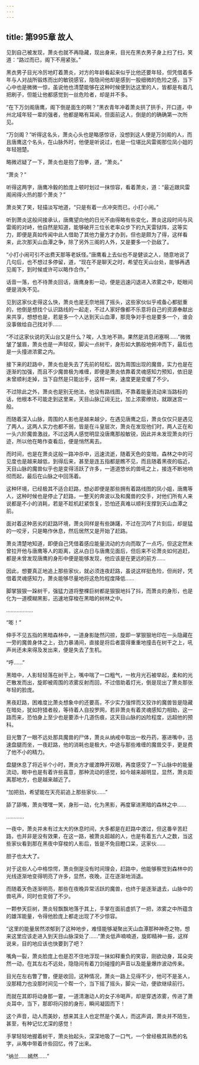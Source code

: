 ```yaml
---
---
---
```

title: 第995章 故人
---



见到自己被发现，萧炎也就不再隐藏，现出身来，目光在黑衣男子身上扫了扫，笑道：“路过而已，阁下不用紧张。”

黑衣男子目光冷厉地盯着萧炎，对方的年龄看起来似乎比他还要年轻，但凭借着多年与人对战所锻炼而出的敏锐感官，隐隐间他却是感到一股细微的危险之感，当下心中也是微微一惊，虽说他也清楚能够在这种时候便到达这里的人，皆都是有着几把刷子，但能让他都感觉到一丝危险者，却是并不多。

“在下万剑阁唐鹰，阁下倒是面生的啊？”黑衣青年冲着萧炎拱了拱手，开口道，中州北域年轻一辈的强者，他都是略有耳闻，但面前这人，倒是的的确确第一次所见。

“万剑阁？”听得这名头，萧炎心头也是略感惊讶，没想到这人便是万剑阁的人，而且唐鹰这个名头，在山脉外时，他便是听说过，也是一位堪比风雷阁那位凤小姐的年轻翘楚。

略微迟疑了一下，萧炎也是抱了抱拳，道，“萧炎。”

“萧炎？”

听得这两字，唐鹰冷毅的脸庞上顿时划过一抹惊容，看着萧炎，道：“最近跟风雷阁闹得火热的那个萧炎？”

萧炎笑了笑，轻描淡写地道，“只是有着一点冲突而已，小打小闹。”

听到萧炎这般间接承认，唐鹰望向他的日光不由得略有些变化，萧炎这段时间与风雷阁的对峙，他自然是知道，能够破开三位长老率众步下的九天雷狱阵，这等实力，即便是真如传闻中此人借助了其他力量方才办到，但也是颇为了得，这样看来，此次那天山血潭之争，除了另外三阁的人外，又是要多一个劲敌了。

“小打小闹可引不出费天那等老妖怪。”唐鹰看上去似也不是健谈之人，随意地说了几句后，也不想过多停留，道，“现在不是聊天之时，希望在天山台处，能够再遇见阁下，到时候或许可以略作合作。”

话音一落，也不待萧炎回话，唐鹰身影一动，便是迅速闪退进入浓雾之中，眨眼间便是消失不见。

见到这家伙走得这么快，萧炎也是无奈地摇了摇头，这些家伙似乎戒备心都挺重的，他倒是想找个认识路线的一起走，不过人家好像都不乐意将自己的资源奉献出来共享，想想也是，若是多一个人达到天山血潭，那竞争对手也是要多一个，谁会没事做给自己找对手……

“不过这家伙说的天山台又是什么？唉，人生地不熟，果然是消息闭塞啊……”微微皱了皱眉，萧炎也是一声轻叹，脚尖一点树干，身形如大鹏般地俯冲而下，最后也是一头撞进浓雾之内。

接下来的赶路中，萧炎也是失去了先前的轻松，因为周围出现的魔兽，实力也是在逐渐的加强，而且不少魔兽极为难缠，即便是萧炎依靠着灵魂感知力预知，依旧是未曾顺利走掉，当下自然是只能出手，这样一来，速度更是变缓了不少。

不过除此之外，萧炎也是别无他法，他没有路线图，不靠着能量流动来当路标的话，他根本不可能走到这里来，天目山脉辽阔无比，加上浓雾缭绕，就跟迷宫一般。

而随着深入山脉，周围的人影也是越来越少，在遇见唐鹰之后，萧炎仅仅只是遇见了两人，这两人实力也都不弱，皆是在斗皇层次，萧炎在发现他们时，两人正在和一头六阶魔兽激战，不过这两人感觉明显没唐鹰那般敏锐，因此并未发现萧炎的行迹，所以他在略作查看后，便是悄然离去。

而时间，也是在萧炎这般一路冲杀中，迅速流逝，随着天色的变暗，森林之中的可见度也是越来越低，到得后来，甚至是连五指都是瞧不见，而且随着黑夜的临近，天目山脉的魔兽似乎也是变得活跃了许多，一道道悠长的兽吼之上，接连不断地响彻而起，最后在山脉之中回荡着。

这种环境，已经极其不适合赶路，想必即便是那些拥有着路线图的凤小姐，唐鹰等人，这种时候也是停止了赶路，一整天的奔波以及和魔兽的交手，对他们所有人来说都是不小的消耗，若是不趁机赶紧恢复，恐怕还真难以顺利支撑到天山血潭之前。

面对着这种恶劣的赶路环境，萧炎同样是有些踌躇，不过在沉吟了片刻后，却是猛的一咬牙，只是略作休息，然后居然又是开始了赶路。

萧炎清楚地知道，即便自己凭借着感应能量流动的方向而取了一点巧，但这定然未曾拉开他与唐鹰等人的距离，这从白日与唐鹰见面后，但后来不论萧炎如何追赶，都是未曾发现唐鹰的身形中便是能够发现，他应该是在更远的前方……

因此，想要真正地追上那些家伙，就必须连夜赶路，虽说这样挺危险，但尚好，凭借着灵魂感知力，萧炎能够尽量地将这危险程度降低……

脚掌狠狠一跺树干，强猛力道将整棵巨树都是狠狠地抖了抖，而萧炎的身形，也是化为一道模糊黑影，迅速地穿梭在黑暗的树林之中。

………………

“嘭！”

伸手不见五指的黑暗森林中，一道身影陡然闪掠，旋即一掌狠狠地印在一头隐藏在一旁的魔兽身体之上，劲力暴涌间，直接是将后者震得重重地撞击在树干之上，吼声尚还未来得及发出来，便是失去了生机。

“呼……”

黑暗中，人影轻轻落在树干上，嘴中喘了一口粗气，一枚月光石被举起，柔和的光芒散发而出，旋即被周围的浓雾反射而回，不过借助着灯光，倒是现出了萧炎那张年轻的脸庞。

黑夜赶路，困难度比萧炎想象中的还要高，不少实力强悍而又狡诈的魔兽皆是隐藏在暗处，犹如狩猎者般，等待着人自投罗网，若非萧炎有着灵魂感知力相助，这一路而来，恐怕身上至少也是要添十几道伤痕，这天目山脉的凶险程度，远超他的预科。

目光瞥了一眼不远处那具魔兽的尸体，萧炎从纳戒中取出一枚丹药，塞进嘴中，迅速盘腿而坐，一夜赶路，他的消耗也是极大，中途与那些难缠的魔兽交手，更是费了他不小的精力。

盘腿休息了将近半个小时，萧炎方才缓渡睁开双眼，再度感受了一下山脉中的能量流动，眼中也是有着许些喜意，那种流动的感觉，如今越来越明显，显然，萧炎距离那地方，也是越来越近了。

“加把劲，希望能在天亮前追上那些家伙……”

舔了舔嘴，萧炎嘿嘿一笑，身形一动，化为黑影，再度窜进黑暗的森林之中……

…………

一夜中，萧炎并未有过太大的休息时间，大多都是在赶路中渡过，但这番辛苦赶路，也并非是没有效果，在这一路，被萧炎超越的人，也是有着五六人之数，当这些家伙看到那在黑夜中穿梭的人影后，皆是不免目瞪口呆，这家伙……

胆子也太大了。

对于这些人心中格惊愕，萧炎倒是没有时间理会，赶路中，他能够察觉到森林中的光线逐渐地变得明亮了许多，显然，夜晚，正在逐渐地消退。

而随着天色逐渐明亮，那些在夜晚异常活跃的魔兽，也终于是逐渐退去，山脉中的兽吼声，同时也变弱了不少。

一颗参天巨树，萧炎轻飘飘地落于其上，手掌在面前虚抓了一把，浓雾之中所蕴含的雄浑能量，令得他脸庞上都走出现了不少惊容。

“这里的能量居然浓郁到了这种地步，难怪能够凝聚出天山血潭那种神奇之物，想来这里应该走进入到天目山脉深处了……”萧炎低声喃喃道，旋即精神一振，这样说来，目的地应该也快要到了吧？

嘴角一裂，萧炎脸庞上也是忍不住地浮现一抹如释重负的笑容，刚欲动身，耳朵突然一动，在其左右不远处，隐隐间有着刀剑碰撞的声音以及能量爆炸波动传来。

目光在左右瞥了瞥，便是收回，这种情况，萧炎一路上见得不少，他可不是圣人，没那精力也没那时间见一个帮一个，当下摇了摇头，脚尖一动，便欲继续前行。

而就在其即将动身那一霎，一道清澈动人的女子冷喝声，却是穿透浓雾，传进了萧炎耳中，当下，那即将闪掠的身形，瞬间凝固而下！

这个声音，动人而美妙，想来其主人也定然是个美人，而这声调，萧炎并不陌生，甚至，有种记忆尤深的感觉！

手掌轻轻地握着树干，萧炎抬起头，深深地吸了一口气，一个曾经极其熟悉的名字，从嘴中带着许些回忆，传了出来。

“纳兰……嫣然……”